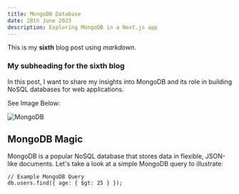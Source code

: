 ```yaml
---
title: MongoDB Database
date: 28th June 2023
description: Exploring MongoDB in a Next.js app
---
```


This is my **sixth** blog post using *markdown*.

### My subheading for the sixth blog

In this post, I want to share my insights into MongoDB and its role in building NoSQL databases for web applications.

See Image Below:

![MongoDB](./imgdatabase/mongodb.webp)

## MongoDB Magic

MongoDB is a popular NoSQL database that stores data in flexible, JSON-like documents. Let's take a look at a simple MongoDB query to illustrate:

```mongodb
// Example MongoDB Query
db.users.find({ age: { $gt: 25 } });
```